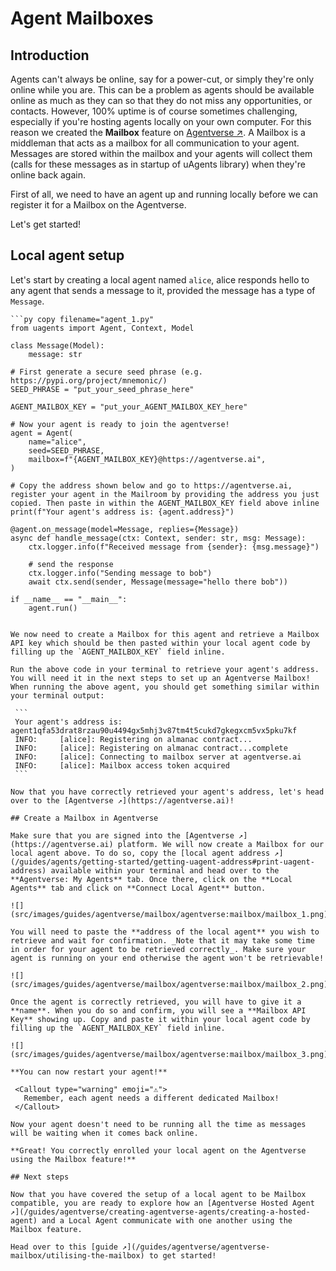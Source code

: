 
# Agent Mailboxes

## Introduction
Agents can't always be online, say for a power-cut, or simply they're only online while you are. This can be a
problem as agents should be available online as much as they can so that they do not miss any opportunities, or
contacts. However, 100% uptime is of course sometimes challenging, especially if you're hosting agents locally on
your own computer. For this reason we created
the
**Mailbox** feature on [Agentverse ↗️](https://agentverse.ai). A Mailbox is a
middleman that acts as a mailbox for all communication to your agent. Messages are stored within the mailbox and your
agents will collect them (calls for these messages as in startup of uAgents library) when they're online back again.

First of all, we need to have an agent up and running locally before we can register it for a Mailbox on the Agentverse.

Let's get started!

## Local agent setup

Let's start by creating a local agent named `alice`, alice responds hello to any agent that sends a message to it, provided the message has a type of `Message`.

    ```py copy filename="agent_1.py"
    from uagents import Agent, Context, Model

    class Message(Model):
        message: str

    # First generate a secure seed phrase (e.g. https://pypi.org/project/mnemonic/)
    SEED_PHRASE = "put_your_seed_phrase_here"

    AGENT_MAILBOX_KEY = "put_your_AGENT_MAILBOX_KEY_here"

    # Now your agent is ready to join the agentverse!
    agent = Agent(
        name="alice",
        seed=SEED_PHRASE,
        mailbox=f"{AGENT_MAILBOX_KEY}@https://agentverse.ai",
    )

    # Copy the address shown below and go to https://agentverse.ai, register your agent in the Mailroom by providing the address you just copied. Then paste in within the AGENT_MAILBOX_KEY field above inline
    print(f"Your agent's address is: {agent.address}")

    @agent.on_message(model=Message, replies={Message})
    async def handle_message(ctx: Context, sender: str, msg: Message):
        ctx.logger.info(f"Received message from {sender}: {msg.message}")

        # send the response
        ctx.logger.info("Sending message to bob")
        await ctx.send(sender, Message(message="hello there bob"))

    if __name__ == "__main__":
        agent.run()
   ```

We now need to create a Mailbox for this agent and retrieve a Mailbox API key which should be then pasted within your local agent code by filling up the `AGENT_MAILBOX_KEY` field inline.

Run the above code in your terminal to retrieve your agent's address. You will need it in the next steps to set up an Agentverse Mailbox!
When running the above agent, you should get something similar within your terminal output:

    ```
    Your agent's address is: agent1qfa53drat8rzau90u4494gx5mhj3v87tm4t5cukd7gkegxcm5vx5pku7kf
    INFO:     [alice]: Registering on almanac contract...
    INFO:     [alice]: Registering on almanac contract...complete
    INFO:     [alice]: Connecting to mailbox server at agentverse.ai
    INFO:     [alice]: Mailbox access token acquired
    ```

Now that you have correctly retrieved your agent's address, let's head over to the [Agentverse ↗️](https://agentverse.ai)!

## Create a Mailbox in Agentverse

Make sure that you are signed into the [Agentverse ↗️](https://agentverse.ai) platform. We will now create a Mailbox for our local agent above. To do so, copy the [local agent address ↗️](/guides/agents/getting-started/getting-uagent-address#print-uagent-address) available within your terminal and head over to the **Agentverse: My Agents** tab. Once there, click on the **Local Agents** tab and click on **Connect Local Agent** button.

![](src/images/guides/agentverse/mailbox/agentverse:mailbox/mailbox_1.png)

You will need to paste the **address of the local agent** you wish to retrieve and wait for confirmation. _Note that it may take some time in order for your agent to be retrieved correctly_. Make sure your agent is running on your end otherwise the agent won't be retrievable!

![](src/images/guides/agentverse/mailbox/agentverse:mailbox/mailbox_2.png)

Once the agent is correctly retrieved, you will have to give it a **name**. When you do so and confirm, you will see a **Mailbox API Key** showing up. Copy and paste it within your local agent code by filling up the `AGENT_MAILBOX_KEY` field inline.

![](src/images/guides/agentverse/mailbox/agentverse:mailbox/mailbox_3.png)

 **You can now restart your agent!**

    <Callout type="warning" emoji="⚠️">
      Remember, each agent needs a different dedicated Mailbox!
    </Callout>

Now your agent doesn't need to be running all the time as messages will be waiting when it comes back online.

**Great! You correctly enrolled your local agent on the Agentverse using the Mailbox feature!**

## Next steps

Now that you have covered the setup of a local agent to be Mailbox compatible, you are ready to explore how an [Agentverse Hosted Agent ↗️](/guides/agentverse/creating-agentverse-agents/creating-a-hosted-agent) and a Local Agent communicate with one another using the Mailbox feature.

Head over to this [guide ↗️](/guides/agentverse/agentverse-mailbox/utilising-the-mailbox) to get started!

